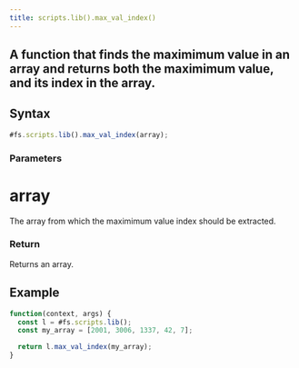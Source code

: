 ```yaml
---
title: scripts.lib().max_val_index()
---
```


## A function that finds the maximimum value in an array and returns both the maximimum value, and its index in the array.

## Syntax

```js
#fs.scripts.lib().max_val_index(array);
```

### Parameters

# array

The array from which the maximimum value index should be extracted.

### Return

Returns an array.

## Example

```js
function(context, args) {
  const l = #fs.scripts.lib();
  const my_array = [2001, 3006, 1337, 42, 7];

  return l.max_val_index(my_array);
}
```
